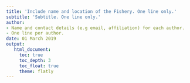 ```yaml
---
title: 'Include name and location of the Fishery. One line only.'
subtitle: 'Subtitle. One line only.'
author:
- Name and contact details (e.g email, affiliation) for each author.
- One line per author.
date: 01 March 2019
output: 
   html_document:
     toc: true
     toc_depth: 3
     toc_float: true
     theme: flatly
---
```


